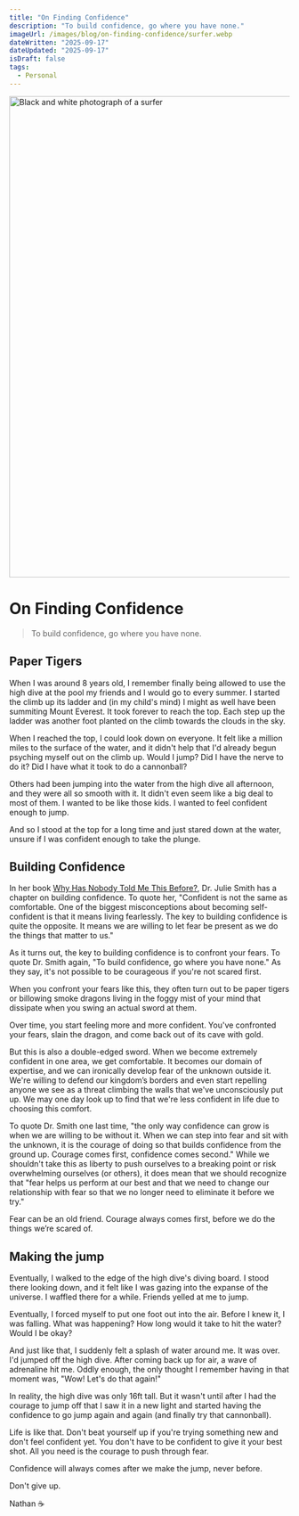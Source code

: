 ```yaml
---
title: "On Finding Confidence"
description: "To build confidence, go where you have none."
imageUrl: /images/blog/on-finding-confidence/surfer.webp
dateWritten: "2025-09-17"
dateUpdated: "2025-09-17"
isDraft: false
tags:
  - Personal
---
```


<img alt="Black and white photograph of a surfer" height="864" src="/images/blog/on-finding-confidence/surfer.webp" width="1728">

# On Finding Confidence

> To build confidence, go where you have none.

## Paper Tigers

When I was around 8 years old, I remember finally being allowed to use the high dive at the pool my friends and I would go to every summer. I started the climb up its ladder and (in my child's mind) I might as well have been summiting Mount Everest. It took forever to reach the top. Each step up the ladder was another foot planted on the climb towards the clouds in the sky.

When I reached the top, I could look down on everyone. It felt like a million miles to the surface of the water, and it didn't help that I'd already begun psyching myself out on the climb up. Would I jump? Did I have the nerve to do it? Did I have what it took to do a cannonball?

Others had been jumping into the water from the high dive all afternoon, and they were all so smooth with it. It didn't even seem like a big deal to most of them. I wanted to be like those kids. I wanted to feel confident enough to jump.

And so I stood at the top for a long time and just stared down at the water, unsure if I was confident enough to take the plunge.

## Building Confidence

In her book [Why Has Nobody Told Me This Before?](https://www.amazon.com/Why-Nobody-Told-This-Before/dp/0063227932/), Dr. Julie Smith has a chapter on building confidence. To quote her, "Confident is not the same as comfortable. One of the biggest misconceptions about becoming self-confident is that it means living fearlessly. The key to building confidence is quite the opposite. It means we are willing to let fear be present as we do the things that matter to us."

As it turns out, the key to building confidence is to confront your fears. To quote Dr. Smith again, "To build confidence, go where you have none." As they say, it's not possible to be courageous if you're not scared first.

When you confront your fears like this, they often turn out to be paper tigers or billowing smoke dragons living in the foggy mist of your mind that dissipate when you swing an actual sword at them.

Over time, you start feeling more and more confident. You've confronted your fears, slain the dragon, and come back out of its cave with gold.

But this is also a double-edged sword. When we become extremely confident in one area, we get comfortable. It becomes our domain of expertise, and we can ironically develop fear of the unknown outside it. We're willing to defend our kingdom’s borders and even start repelling anyone we see as a threat climbing the walls that we've unconsciously put up. We may one day look up to find that we're less confident in life due to choosing this comfort.

To quote Dr. Smith one last time, "the only way confidence can grow is when we are willing to be without it. When we can step into fear and sit with the unknown, it is the courage of doing so that builds confidence from the ground up. Courage comes first, confidence comes second."  While we shouldn't take this as liberty to push ourselves to a breaking point or risk overwhelming ourselves (or others), it does mean that we should recognize that "fear helps us perform at our best and that we need to change our relationship with fear so that we no longer need to eliminate it before we try."

Fear can be an old friend. Courage always comes first, before we do the things we’re scared of.

## Making the jump

Eventually, I walked to the edge of the high dive's diving board. I stood there looking down, and it felt like I was gazing into the expanse of the universe. I waffled there for a while. Friends yelled at me to jump.

Eventually, I forced myself to put one foot out into the air. Before I knew it, I was falling. What was happening? How long would it take to hit the water? Would I be okay?

And just like that, I suddenly felt a splash of water around me. It was over. I'd jumped off the high dive. After coming back up for air, a wave of adrenaline hit me. Oddly enough, the only thought I remember having in that moment was, "Wow! Let's do that again!"

In reality, the high dive was only 16ft tall. But it wasn't until after I had the courage to jump off that I saw it in a new light and started having the confidence to go jump again and again (and finally try that cannonball).

Life is like that. Don't beat yourself up if you're trying something new and don't feel confident yet. You don't have to be confident to give it your best shot. All you need is the courage to push through fear.

Confidence will always comes after we make the jump, never before.

Don't give up.

Nathan ☕️